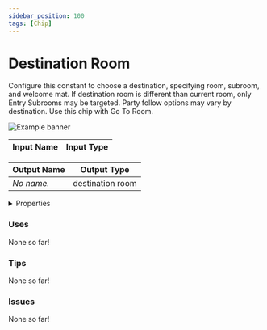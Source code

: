 ```yaml
---
sidebar_position: 100
tags: [Chip]
---
```


# Destination Room

Configure this constant to choose a destination, specifying room, subroom, and welcome mat. If destination room is different than current room, only Entry Subrooms may be targeted. Party follow options may vary by destination. Use this chip with Go To Room.



![Example banner](./assets/330f3621-0d37-4cd7-8b92-270c7df43fcb.svg)

| Input Name | Input Type |
|-----------|-----------|

| Output Name | Output Type |
|-----------|-----------|
| *No name.* | destination room |


<details>
  <summary>Properties</summary>
  <div>
    <div>
    <table>
      <thead>
        <tr>
          <th>Is beta required?</th>
          <th>❌</th>
        </tr>
        <tr>
          <th>Is this chip a trolling risk?</th>
          <th>❌</th>
        </tr>
        <tr>
          <th>Chip UUID</th>
          <th>330f3621-0d37-4cd7-8b92-270c7df43fcb</th>
        </tr>
      </thead>
    </table>
    </div>
  </div>
</details>

### Uses

None so far!

### Tips

None so far!

### Issues

None so far!
